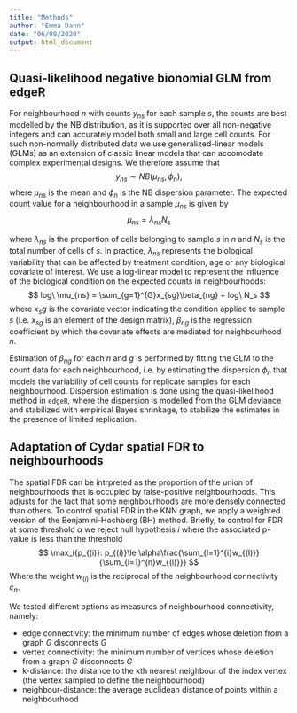 ```yaml
---
title: "Methods"
author: "Emma Dann"
date: "06/08/2020"
output: html_document
---
```


## Quasi-likelihood negative bionomial GLM from edgeR

<!-- For neighbourhood $n$ with counts $y_{ns}$ for each sample $s$, the counts are modelled as a quasi-negative binomial distribution with mean $\mu_{ns}$ with a generalized linear model. This means that we allow for overdispersion of the counts data. -->

<!-- With a log-link GLM with G coefficients (which represent groups) the mean is -->
<!-- $$ -->
<!-- log\ \mu_{ns} = \sum_{g=1}^{G}x_{sg}\beta_{ng} + o_{ns} -->
<!-- $$ -->
<!-- Here $\beta_{ng}$ is the neighbourhood-specific value of coefficient $g$ i.e. the log-transformed average proportion of cells within a group. $x_{sg}$ specifies the group to which each sample belongs. $o_{ns}$ is the offset, representing the log-transformed total number of cells, that insures that differences in the numbers of cells between groups do not cause differences in $\beta_{ng}$. -->

<!-- ---  -->

For neighbourhood $n$ with counts $y_{ns}$ for each sample $s$, the counts are best modelled by the NB distribution, as it is supported over all non-negative integers and can accurately model both small and large cell counts. For such non-normally distributed data we use generalized-linear models (GLMs) as an extension of classic linear models that can accomodate complex experimental designs. We therefore assume that 
$$
y_{ns} \sim NB(\mu_{ns},\phi_{n}),
$$
where $\mu_{ns}$ is the mean and $\phi_{n}$ is the NB dispersion parameter. 
The expected count value for a neighbourhood in a sample $\mu_{ns}$ is given by 
$$
\mu_{ns} = \lambda_{ns}N_s
$$

where $\lambda_{ns}$ is the proportion of cells belonging to sample $s$ in $n$ and $N_s$ is the total number of cells of $s$. In practice, $\lambda_{ns}$ represents the biological variability that can be affected by treatment condition, age or any biological covariate of interest. We use a log-linear model to represent the influence of the biological condition on the expected counts in neighbourhoods:
$$
log\ \mu_{ns} = \sum_{g=1}^{G}x_{sg}\beta_{ng} + log\ N_s
$$
where $x_sg$ is the covariate vector indicating the condition applied to sample $s$ (i.e. $x_{sg}$ is an element of the design matrix), $\beta_{ng}$ is the regression coefficient by which the covariate effects are mediated for neighbourhood $n$. 

Estimation of $\beta_{ng}$ for each $n$ and $g$ is performed by fitting the GLM to the count data for each neighbourhood, i.e. by estimating the dispersion $\phi_{n}$ that models the variability of cell counts for replicate samples for each neighbourhood. Dispersion estimation is done using the quasi-likelihood method in `edgeR`, where the dispersion is modelled from the GLM deviance and stabilized with empirical Bayes shrinkage, to stabilize the estimates in the presence of limited replication. 

## Adaptation of Cydar spatial FDR to neighbourhoods

The spatial FDR can be intrpreted as the proportion of the union of neighbourhoods that is occupied by false-positive neighbourhoods. This adjusts for the fact that some neighbourhoods are more densely connected than others. To control spatial FDR in the KNN graph, we apply a weighted version of the Benjamini-Hochberg (BH) method. Briefly, to control for FDR at some threshold $\alpha$ we reject null hypothesis $i$ where the associated p-value is less than the threshold
$$
\max_i{p_{(i)}: p_{(i)}\le \alpha\frac{\sum_{l=1}^{i}w_{(l)}}{\sum_{l=1}^{n}w_{(l)}}}
$$
Where the weight $w_{(i)}$ is the reciprocal of the neighbourhood connectivity $c_n$.

We tested different options as measures of neighbourhood connectivity, namely:

- edge connectivity: the minimum number of edges whose deletion from a graph $G$ disconnects $G$
- vertex connectivity: the minimum number of vertices whose deletion from a graph $G$ disconnects $G$
- k-distance: the distance to the kth nearest neighbour of the index vertex (the vertex sampled to define the neighbourhood)
- neighbour-distance: the average euclidean distance of points within a neighbourhood




